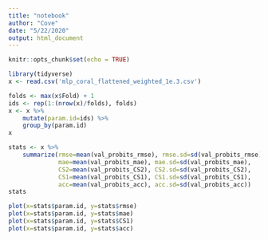 ```yaml
---
title: "notebook"
author: "Cove"
date: "5/22/2020"
output: html_document
---
```


```r
knitr::opts_chunk$set(echo = TRUE)
```

```r
library(tidyverse)
x <- read.csv('mlp_coral_flattened_weighted_1e.3.csv')
```

```r
folds <- max(x$Fold) + 1
ids <- rep(1:(nrow(x)/folds), folds)
x <- x %>%
    mutate(param.id=ids) %>%
    group_by(param.id)
x
```

```r
stats <- x %>%
    summarize(rmse=mean(val_probits_rmse), rmse.sd=sd(val_probits_rmse),
              mae=mean(val_probits_mae), mae.sd=sd(val_probits_mae),
              CS2=mean(val_probits_CS2), CS2.sd=sd(val_probits_CS2),
              CS1=mean(val_probits_CS1), CS1.sd=sd(val_probits_CS1),
              acc=mean(val_probits_acc), acc.sd=sd(val_probits_acc))
stats
```

```r
plot(x=stats$param.id, y=stats$rmse)
plot(x=stats$param.id, y=stats$mae)
plot(x=stats$param.id, y=stats$CS1)
plot(x=stats$param.id, y=stats$acc)
```

